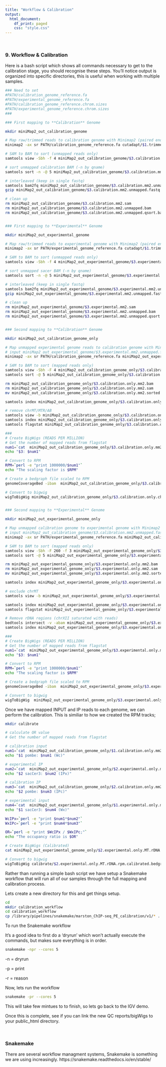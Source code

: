 ```yaml
---
title: "Workflow & Calibration"
output: 
  html_document:
    df_print: paged
    css: "style.css"
---
```


<head>
<script src="https://kit.fontawesome.com/ece750edd7.js" crossorigin="anonymous"></script>
</head>

<br>


### 9. Workflow & Calibration

Here is a bash script which shows all commands necessary to get to the calibration stage, you should recognise these steps. You'll notice output is organized into specific directories, this is useful when working with multiple samples.

<div class="blue">
```bash
### Need to set
#PATH/calibration_genome_reference.fa
#PATH/experimental_genome_reference.fa
#PATH/calibration_genome_reference.chrom.sizes
#PATH/experimental_genome_reference.chrom.sizes
###

### First mapping to **Calibration** Genome

mkdir miniMap2_out_calibration_genome

# Map raw/trimmed reads to calibration genome with Minimap2 (paired end)
minimap2 -ax sr PATH/calibration_genome_reference.fa cutadapt/$1.trimmed.fastq.gz cutadapt/$2.trimmed.fastq.gz > miniMap2_out_calibration_genome/$3.calibration.mm2.sam

# SAM to BAM to sort (unmapped reads only)
samtools view -Sbh -f 4 miniMap2_out_calibration_genome/$3.calibration.mm2.sam -o miniMap2_out_calibration_genome/$3.calibration.mm2.unmapped.bam

# sort unmapped calibration BAM (-n by qname)
samtools sort -n -@ 5 miniMap2_out_calibration_genome/$3.calibration.mm2.unmapped.bam -o miniMap2_out_calibration_genome/$3.calibration.mm2.unmapped.qsort.bam

# interleaved (keep in single fastq)
samtools bam2fq miniMap2_out_calibration_genome/$3.calibration.mm2.unmapped.qsort.bam > miniMap2_out_calibration_genome/$3.calibration.mm2.unmapped.fastq
gzip miniMap2_out_calibration_genome/$3.calibration.mm2.unmapped.fastq

# clean up 
rm miniMap2_out_calibration_genome/$3.calibration.mm2.sam
rm miniMap2_out_calibration_genome/$3.calibration.mm2.unmapped.bam 
rm miniMap2_out_calibration_genome/$3.calibration.mm2.unmapped.qsort.bam


### First mapping to **Experimental** Genome

mkdir miniMap2_out_experimental_genome

# Map raw/trimmed reads to experimental genome with Minimap2 (paired end)
minimap2 -ax sr PATH/experimental_genome_reference.fa cutadapt/$1.trimmed.fastq.gz cutadapt/$2.trimmed.fastq.gz > miniMap2_out_experimental_genome/$3.experimental.mm2.sam

# SAM to BAM to sort (unmapped reads only)
samtools view -Sbh -f 4 miniMap2_out_experimental_genome/$3.experimental.mm2.sam -o miniMap2_out_experimental_genome/$3.experimental.mm2.unmapped.bam

# sort unmapped sacer BAM (-n by qname)
samtools sort -n -@ 5 miniMap2_out_experimental_genome/$3.experimental.mm2.unmapped.bam -o miniMap2_out_experimental_genome/$3.experimental.mm2.unmapped.qsort.bam

# interleaved (keep in single fastq)
samtools bam2fq miniMap2_out_experimental_genome/$3.experimental.mm2.unmapped.qsort.bam > miniMap2_out_experimental_genome/$3.experimental.mm2.unmapped.fastq
gzip miniMap2_out_experimental_genome/$3.experimental.mm2.unmapped.fastq

# clean up
rm miniMap2_out_experimental_genome/$3.experimental.mm2.sam
rm miniMap2_out_experimental_genome/$3.experimental.mm2.unmapped.bam
rm miniMap2_out_experimental_genome/$3.experimental.mm2.unmapped.qsort.bam 


### Second mapping to **Calibration** Genome

mkdir miniMap2_out_calibration_genome_only

# Map unmapped experimental genome reads to calibration genome with Minimap2 (interleaved)
# input miniMap2_out_experimental_genome/$3.experimental.mm2.unmapped.fastq.gz
minimap2 -ax sr PATH/calibration_genome_reference.fa miniMap2_out_experimental_genome/$3.experimental.mm2.unmapped.fastq.gz > miniMap2_out_calibration_genome_only/$3.calibration.only.mm2.sam

# SAM to BAM to sort (mapped reads only)
samtools view -Sbh -F 4 miniMap2_out_calibration_genome_only/$3.calibration.only.mm2.sam -o miniMap2_out_calibration_genome_only/$3.calibration.only.mm2.bam
samtools sort -@ 5 miniMap2_out_calibration_genome_only/$3.calibration.only.mm2.bam -o miniMap2_out_calibration_genome_only/$3.calibration.only.mm2.sorted.bam

rm miniMap2_out_calibration_genome_only/$3.calibration.only.mm2.bam
rm miniMap2_out_calibration_genome_only/$3.calibration.only.mm2.sam
mv miniMap2_out_calibration_genome_only/$3.calibration.only.mm2.sorted.bam miniMap2_out_calibration_genome_only/$3.calibration.only.mm2.bam

samtools index miniMap2_out_calibration_genome_only/$3.calibration.only.mm2.bam

# remove chrMT/MTR/AB
samtools view -b miniMap2_out_calibration_genome_only/$3.calibration.only.mm2.bam I II III > miniMap2_out_calibration_genome_only/$3.calibration.only.mm2.chrMT.bam
samtools index miniMap2_out_calibration_genome_only/$3.calibration.only.mm2.chrMT.bam
samtools flagstat miniMap2_out_calibration_genome_only/$3.calibration.only.mm2.chrMT.bam > miniMap2_out_calibration_genome_only/$3.calibration.only.mm2.chrMT.bam.fs

###
# Create BigWigs (READS PER MILLION)
# Get the number of mapped reads from flagstat
num1=`cat  miniMap2_out_calibration_genome_only/$3.calibration.only.mm2.chrMT.bam.fs | grep N/A | grep mapped | grep N/A |cut -f1 -d ' '`
echo "$3: $num1"

# Convert to RPM
RPM=`perl -e "print 1000000/$num1"`
echo "The scaling factor is $RPM"

# Create a bedgraph file scaled to RPM 
genomeCoverageBed -ibam  miniMap2_out_calibration_genome_only/$3.calibration.only.mm2.chrMT.bam -bg -scale $RPM > miniMap2_out_calibration_genome_only/$3.calibration.only.chrMT.rpm.bedgraph

# Convert to bigwig 
wigToBigWig miniMap2_out_calibration_genome_only/$3.calibration.only.chrMT.rpm.bedgraph PATH/calibration_genome_reference.chrom.sizes miniMap2_out_calibration_genome_only/$3.calibration.only.chrMT.rpm.bw


### Second mapping to **Experimental** Genome

mkdir miniMap2_out_experimental_genome_only

# Map unmapped calibration genome to experimental genome with Minimap2 (interleaved)
# input miniMap2_out_calibration_genome/$3.calibration.mm2.unmapped.fastq
minimap2 -ax sr PATH/experimental_genome_reference.fa miniMap2_out_calibration_genome/$3.calibration.mm2.unmapped.fastq.gz > miniMap2_out_experimental_genome_only/$3.experimental.only.mm2.sam

# SAM to BAM to sort (mapped reads only)
samtools view -Sbh -F 260 -f 3 miniMap2_out_experimental_genome_only/$3.experimental.only.mm2.sam -o miniMap2_out_experimental_genome_only/$3.experimental.only.mm2.bam
samtools sort -@ 5 miniMap2_out_experimental_genome_only/$3.experimental.only.mm2.bam -o miniMap2_out_experimental_genome_only/$3.experimental.only.mm2.sorted.bam

rm miniMap2_out_experimental_genome_only/$3.experimental.only.mm2.bam
rm miniMap2_out_experimental_genome_only/$3.experimental.only.mm2.sam
mv miniMap2_out_experimental_genome_only/$3.experimental.only.mm2.sorted.bam miniMap2_out_experimental_genome_only/$3.experimental.only.mm2.bam

samtools index miniMap2_out_experimental_genome_only/$3.experimental.only.mm2.bam

# exclude chrMT
samtools view -b miniMap2_out_experimental_genome_only/$3.experimental.only.mm2.bam chrI chrII chrIII chrIV chrV chrVI chrVII chrVIII chrIX chrX chrXI chrXII chrXIII chrXIV chrXV chrXVI > miniMap2_out_experimental_genome_only/$3.experimental.only.mm2.MT.bam

samtools index miniMap2_out_experimental_genome_only/$3.experimental.only.mm2.MT.bam
samtools flagstat miniMap2_out_experimental_genome_only/$3.experimental.only.mm2.MT.bam > miniMap2_out_experimental_genome_only/$3.experimental.only.mm2.MT.bam.fs

# Remove rDNA regions (chrXII saturated with reads)
bedtools intersect -v -abam miniMap2_out_experimental_genome_only/$3.experimental.only.mm2.MT.bam -b /homes/genomes/training/calibration_workshop/rDNA.bed > miniMap2_out_experimental_genome_only/$3.experimental.only.mm2.MT.rDNA.bam
samtools index miniMap2_out_experimental_genome_only/$3.experimental.only.mm2.MT.rDNA.bam

###
# Create BigWigs (READS PER MILLION)
# Get the number of mapped reads from flagstat
num1=`cat  miniMap2_out_experimental_genome_only/$3.experimental.only.mm2.MT.rDNA.bam.fs | grep N/A|grep mapped | grep N/A |cut -f1 -d ' '`
echo "$3: $num1"

# Convert to RPM
RPM=`perl -e "print 1000000/$num1"`
echo "The scaling factor is $RPM"

# Create a bedgraph file scaled to RPM
genomeCoverageBed -ibam  miniMap2_out_experimental_genome_only/$3.experimental.only.mm2.MT.rDNA.bam -bg -scale $RPM  > miniMap2_out_experimental_genome_only/$3.experimental.only.MT.rDNA.rpm.bedgraph

# Convert to bigwig
wigToBigWig  miniMap2_out_experimental_genome_only/$3.experimental.only.MT.rDNA.rpm.bedgraph PATH/experimental_genome_reference.chrom.sizes miniMap2_out_experimental_genome_only/$3.experimental.only.MT.rDNA.rpm.bw
```
</div>

Once we have mapped INPUT and IP reads to each genome, we can perform the calibration. This is similiar to how we created the RPM tracks;

<div class="blue">
```bash
mkdir calibrate

# calculate OR value
# Get the number of mapped reads from flagstat

# calibration input
num1=`cat  miniMap2_out_calibration_genome_only/$1.calibration.only.mm2.chrMT.bam.fs | grep N/A|grep mapped | grep N/A |cut -f1 -d ' '`
echo "$1 pombe: $num1 (Wc)"

# experimental IP
num2=`cat  miniMap2_out_experimental_genome_only/$2.experimental.only.mm2.MT.rDNA.bam.fs | grep N/A|grep mapped | grep N/A |cut -f1 -d ' '`
echo "$2 sacCer3: $num2 (IPx)"

# calibration IP
num3=`cat  miniMap2_out_calibration_genome_only/$2.calibration.only.mm2.chrMT.bam.fs | grep N/A|grep mapped | grep N/A |cut -f1 -d ' '`
echo "$2 pombe: $num3 (IPc)"

# experimental input
num4=`cat  miniMap2_out_experimental_genome_only/$1.experimental.only.mm2.MT.rDNA.bam.fs | grep N/A|grep mapped | grep N/A |cut -f1 -d ' '`
echo "$1 sacCer3: $num4 (Wx)"

WcIPx=`perl -e "print $num1*$num2"`
WxIPc=`perl -e "print $num4*$num3"`

OR=`perl -e "print $WcIPx / $WxIPc;"`
echo "The occupancy ratio is $OR"

# Create BigWigs (Calibrated)
cat miniMap2_out_experimental_genome_only/$2.experimental.only.MT.rDNA.rpm.bedgraph | awk '{print $1 "\t" $2 "\t" $3 "\t" $4*'$OR'}' > calibrate/$2.experimental.only.MT.rDNA.rpm.calibrated.bedgraph

# Convert to bigwig
wigToBigWig calibrate/$2.experimental.only.MT.rDNA.rpm.calibrated.bedgraph PATH_TO/Reference.chrom.sizes calibrate/$2.experimental.only.MT.rDNA.rpm.calibrated.bw
```
</div>

Rather than running a simple bash script we have setup a Snakemake workflow that will run all of our samples through the full mapping and calibration process.

Lets create a new directory for this and get things setup.
<div class="blue">
```bash
cd
mkdir calibration_workflow
cd calibration_workflow
cp /library/pipelines/snakemake/marston_ChIP-seq_PE_calibration/v1/* . 
```
</div>

To run the Snakemake workflow

It's a good idea to first do a 'dryrun' which won't actually execute the commands, but makes sure everything is in order. 

<div class="blue">
```bash
snakemake -npr --cores 5
```
</div>
-n = dryrun

-p = print

-r = reason


Now, lets run the workflow
<div class="blue">
```bash
snakemake -pr --cores 5
```

This will take few mintues to to finish, so lets go back to the IGV demo.

Once this is complete, see if you can link the new QC reports/bigWigs to your public_html directory.

<br>

### Snakemake

There are several workflow managment systems, Snakemake is something we are using increasingly. 
https://snakemake.readthedocs.io/en/stable/


